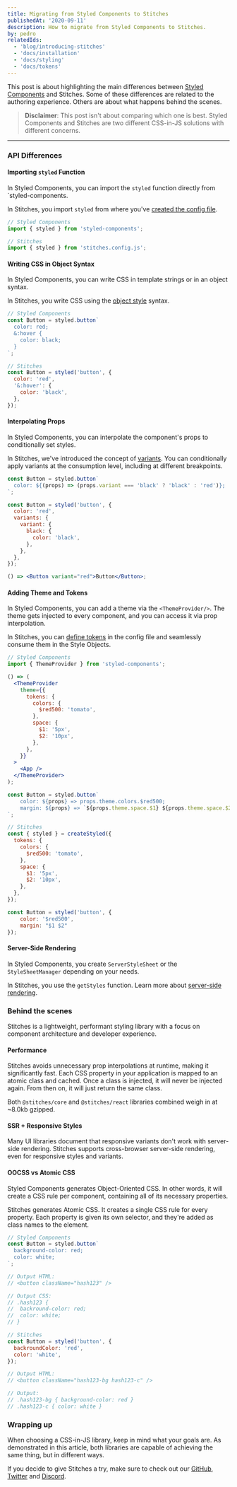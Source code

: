 ```yaml
---
title: Migrating from Styled Components to Stitches
publishedAt: '2020-09-11'
description: How to migrate from Styled Components to Stitches.
by: pedro
relatedIds:
  - 'blog/introducing-stitches'
  - 'docs/installation'
  - 'docs/styling'
  - 'docs/tokens'
---
```


This post is about highlighting the main differences between [Styled Components](https://styled-components.com) and Stitches. Some of these differences are related to the authoring experience. Others are about what happens behind the scenes.

> **Disclaimer**: This post isn't about comparing which one is best. Styled Components and Stitches are two different CSS-in-JS solutions with different concerns.

---

### API Differences

#### Importing `styled` Function

In Styled Components, you can import the `styled` function directly from `styled-components.

In Stitches, you import `styled` from where you've [created the config file](/docs/installation#create-your-config-file).

```jsx
// Styled Components
import { styled } from 'styled-components';

// Stitches
import { styled } from 'stitches.config.js';
```

#### Writing CSS in Object Syntax

In Styled Components, you can write CSS in template strings or in an object syntax.

In Stitches, you write CSS using the [object style](/docs/styling#object-syntax) syntax.

```jsx
// Styled Components
const Button = styled.button`
  color: red;
  &:hover {
    color: black;
  }
`;

// Stitches
const Button = styled('button', {
  color: 'red',
  '&:hover': {
    color: 'black',
  },
});
```

#### Interpolating Props

In Styled Components, you can interpolate the component's props to conditionally set styles.

In Stitches, we've introduced the concept of [variants](/docs/variants). You can conditionally apply variants at the consumption level, including at different breakpoints.

```jsx
const Button = styled.button`
  color: ${(props) => (props.variant === 'black' ? 'black' : 'red')};
`;

const Button = styled('button', {
  color: 'red',
  variants: {
    variant: {
      black: {
        color: 'black',
      },
    },
  },
});

() => <Button variant="red">Button</Button>;
```

#### Adding Theme and Tokens

In Styled Components, you can add a theme via the `<ThemeProvider/>`. The theme gets injected to every component, and you can access it via prop interpolation.

In Stitches, you can [define tokens](/docs/tokens) in the config file and seamlessly consume them in the Style Objects.

```jsx
// Styled Components
import { ThemeProvider } from 'styled-components';

() => (
  <ThemeProvider
    theme={{
      tokens: {
        colors: {
          $red500: 'tomato',
        },
        space: {
          $1: '5px',
          $2: '10px',
        },
      },
    }}
  >
    <App />
  </ThemeProvider>
);

const Button = styled.button`
	color: ${props} => props.theme.colors.$red500;
	margin: ${props} => `${props.theme.space.$1} ${props.theme.space.$2}`
`;

// Stitches
const { styled } = createStyled({
  tokens: {
    colors: {
      $red500: 'tomato',
    },
    space: {
      $1: '5px',
      $2: '10px',
    },
  },
});

const Button = styled('button', {
	color: '$red500',
	margin: "$1 $2"
});
```

#### Server-Side Rendering

In Styled Components, you create `ServerStyleSheet` or the `StyleSheetManager` depending on your needs.

In Stitches, you use the `getStyles` function. Learn more about [server-side rendering](/docs/server-side-rendering).

### Behind the scenes

Stitches is a lightweight, performant styling library with a focus on component architecture and developer experience.

#### Performance

Stitches avoids unnecessary prop interpolations at runtime, making it significantly fast. Each CSS property in your application is mapped to an atomic class and cached. Once a class is injected, it will never be injected again. From then on, it will just return the same class.

Both `@stitches/core` and `@stitches/react` libraries combined weigh in at ~8.0kb gzipped.

#### SSR + Responsive Styles

Many UI libraries document that responsive variants don't work with server-side rendering. Stitches supports cross-browser server-side rendering, even for responsive styles and variants.

#### OOCSS vs Atomic CSS

Styled Components generates Object-Oriented CSS. In other words, it will create a CSS rule per component, containing all of its necessary properties.

Stitches generates Atomic CSS. It creates a single CSS rule for every property. Each property is given its own selector, and they're added as class names to the element.

```jsx
// Styled Components
const Button = styled.button`
  background-color: red;
  color: white;
`;

// Output HTML:
// <button className="hash123" />

// Output CSS:
// .hash123 {
//  backround-color: red;
//  color: white;
// }

// Stitches
const Button = styled('button', {
  backroundColor: 'red',
  color: 'white',
});

// Output HTML:
// <button className="hash123-bg hash123-c" />

// Output:
// .hash123-bg { background-color: red }
// .hash123-c { color: white }
```

### Wrapping up

When choosing a CSS-in-JS library, keep in mind what your goals are. As demonstrated in this article, both libraries are capable of achieving the same thing, but in different ways.

If you decide to give Stitches a try, make sure to check out our [GitHub](https://github.com/modulz/stitches), [Twitter](https://twitter.com/stitchesjs) and [Discord](https://discord.com/invite/H4eG3Mk).
